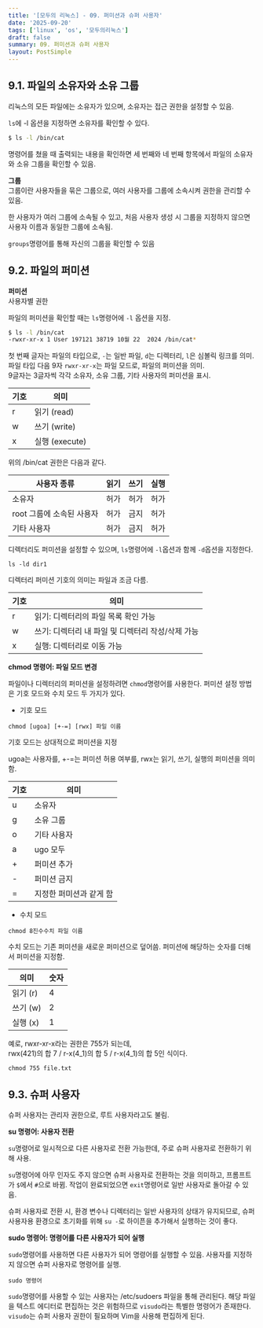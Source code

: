 ```yaml
---
title: '[모두의 리눅스] - 09. 퍼미션과 슈퍼 사용자'
date: '2025-09-20'
tags: ['linux', 'os', '모두의리눅스']
draft: false
summary: 09. 퍼미션과 슈퍼 사용자
layout: PostSimple
---
```


## 9.1. 파일의 소유자와 소유 그룹

리눅스의 모든 파일에는 소유자가 있으며, 소유자는 접근 권한을 설정할 수 있음.

`ls`에 -l 옵션을 지정하면 소유자를 확인할 수 있다.

```bash
$ ls -l /bin/cat
```

명령어를 쳤을 때 출력되는 내용을 확인하면 세 번째와 네 번째 항목에서 파일의 소유자와 소유 그룹을 확인할 수 있음.

**그룹**  
그룹이란 사용자들을 묶은 그룹으로, 여러 사용자를 그룹에 소속시켜 권한을 관리할 수 있음.

한 사용자가 여러 그룹에 소속될 수 있고, 처음 사용자 생성 시 그룹을 지정하지 않으면 사용자 이름과 동일한 그룹에 소속됨.

`groups`명령어를 통해 자신의 그룹을 확인할 수 있음

## 9.2. 파일의 퍼미션

**퍼미션**  
사용자별 권한

파일의 퍼미션을 확인할 때는 `ls`명령어에 `-l` 옵션을 지정.

```bash
$ ls -l /bin/cat
-rwxr-xr-x 1 User 197121 38719 10월 22  2024 /bin/cat*
```

첫 번째 글자는 파일의 타입으로, `-`는 일반 파일, `d`는 디렉터리, `l`은 심볼릭 링크를 의미.  
파일 타입 다음 9자 `rwxr-xr-x`는 파일 모드로, 파일의 퍼미션을 의미.  
9글자는 3글자씩 각각 소유자, 소유 그룹, 기타 사용자의 퍼미션을 표시.

| 기호 | 의미           |
| ---- | -------------- |
| r    | 읽기 (read)    |
| w    | 쓰기 (write)   |
| x    | 실행 (execute) |

위의 /bin/cat 권한은 다음과 같다.

| 사용자 종류               | 읽기 | 쓰기 | 실행 |
| ------------------------- | ---- | ---- | ---- |
| 소유자                    | 허가 | 허가 | 허가 |
| root 그룹에 소속된 사용자 | 허가 | 금지 | 허가 |
| 기타 사용자               | 허가 | 금지 | 허가 |

디렉터리도 퍼미션을 설정할 수 있으며, `ls`명령어에 `-l`옵션과 함께 `-d`옵션을 지정한다.

`ls -ld dir1`

디렉터리 퍼미션 기호의 의미는 파일과 조금 다름.

| 기호 | 의미                                              |
| ---- | ------------------------------------------------- |
| r    | 읽기: 디렉터리의 파일 목록 확인 가능              |
| w    | 쓰기: 디렉터리 내 파일 및 디렉터리 작성/삭제 가능 |
| x    | 실행: 디렉터리로 이동 가능                        |

**chmod 명령어: 파일 모드 변경**

파일이나 디렉터리의 퍼미션을 설정하려면 `chmod`명령어를 사용한다. 퍼미션 설정 방법은 기호 모드와 수치 모드 두 가지가 있다.

- 기호 모드

`chmod [ugoa] [+-=] [rwx] 파일 이름`

기호 모드는 상대적으로 퍼미션을 지정

ugoa는 사용자를, +-=는 퍼미션 허용 여부를, rwx는 읽기, 쓰기, 실행의 퍼미션을 의미함.

| 기호 | 의미                    |
| ---- | ----------------------- |
| u    | 소유자                  |
| g    | 소유 그룹               |
| o    | 기타 사용자             |
| a    | ugo 모두                |
| +    | 퍼미션 추가             |
| -    | 퍼미션 금지             |
| =    | 지정한 퍼미션과 같게 함 |

- 수치 모드

`chmod 8진수수치 파일 이름`

수치 모드는 기존 퍼미션을 새로운 퍼미션으로 덮어씀. 퍼미션에 해당하는 숫자를 더해서 퍼미션을 지정함.

| 의미     | 숫자 |
| -------- | ---- |
| 읽기 (r) | 4    |
| 쓰기 (w) | 2    |
| 실행 (x) | 1    |

예로, rwxr-xr-x라는 권한은 755가 되는데,  
rwx(421)의 합 7 / r-x(4_1)의 합 5 / r-x(4_1)의 합 5인 식이다.

`chmod 755 file.txt`

## 9.3. 슈퍼 사용자

슈퍼 사용자는 관리자 권한으로, 루트 사용자라고도 불림.

**su 명령어: 사용자 전환**

`su`명령어로 일시적으로 다른 사용자로 전환 가능한데, 주로 슈퍼 사용자로 전환하기 위해 사용.

`su`명령어에 아무 인자도 주지 않으면 슈퍼 사용자로 전환하는 것을 의미하고, 프롬프트가 `$`에서 `#`으로 바뀜. 작업이 완료되었으면 `exit`명령어로 일반 사용자로 돌아갈 수 있음.

슈퍼 사용자로 전환 시, 환경 변수나 디렉터리는 일반 사용자의 상태가 유지되므로, 슈퍼 사용자용 환경으로 초기화를 위해 `su -`로 하이픈을 추가해서 실행하는 것이 좋다.

**sudo 명령어: 명령어를 다른 사용자가 되어 실행**

`sudo`명령어를 사용하면 다른 사용자가 되어 명령어를 실행할 수 있음. 사용자를 지정하지 않으면 슈퍼 사용자로 명령어를 실행.

`sudo 명령어`

`sudo`명령어를 사용할 수 있는 사용자는 /etc/sudoers 파일을 통해 관리된다. 해당 파일을 텍스트 에디터로 편집하는 것은 위험하므로 `visudo`라는 특별한 명령어가 존재한다. `visudo`는 슈퍼 사용자 권한이 필요하며 Vim을 사용해 편집하게 된다.
